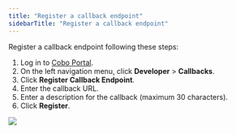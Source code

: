```yaml
---
title: "Register a callback endpoint"
sidebarTitle: "Register a callback endpoint"
---
```


Register a callback endpoint following these steps:

1. Log in to [Cobo Portal](https://portal.cobo.com/login).
2. On the left navigation menu, click **Developer** > **Callbacks**.
3. Click **Register Callback Endpoint**.
4. Enter the callback URL.
5. Enter a description for the callback (maximum 30 characters).
6. Click **Register**.

<img src="/en/images/developer-console/register_callback_endpoint.png" className="screenshot_modal"/>